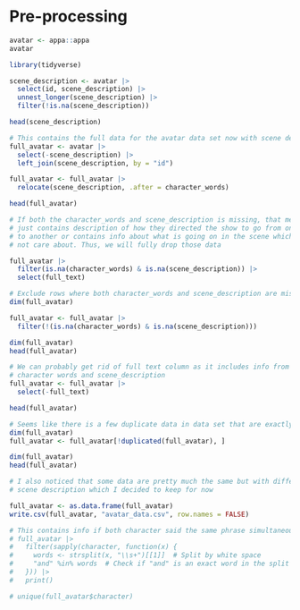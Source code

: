 # Pre-processing

```r
avatar <- appa::appa 
avatar
```

```r
library(tidyverse)

scene_description <- avatar |> 
  select(id, scene_description) |> 
  unnest_longer(scene_description) |> 
  filter(!is.na(scene_description)) 

head(scene_description)
```

```r
# This contains the full data for the avatar data set now with scene description
full_avatar <- avatar |> 
  select(-scene_description) |>
  left_join(scene_description, by = "id")

full_avatar <- full_avatar |> 
  relocate(scene_description, .after = character_words)

head(full_avatar)
```

```r
# If both the character_words and scene_description is missing, that means it 
# just contains description of how they directed the show to go from one scene 
# to another or contains info about what is going on in the scene which we do 
# not care about. Thus, we will fully drop those data

full_avatar |>
  filter(is.na(character_words) & is.na(scene_description)) |>
  select(full_text)
```

```r
# Exclude rows where both character_words and scene_description are missing 
dim(full_avatar) 

full_avatar <- full_avatar |>
  filter(!(is.na(character_words) & is.na(scene_description))) 

dim(full_avatar) 
head(full_avatar)
```

```r
# We can probably get rid of full text column as it includes info from both the 
# character words and scene_description  
full_avatar <- full_avatar |>
  select(-full_text)

head(full_avatar)
```

```r
# Seems like there is a few duplicate data in data set that are exactly the same  
dim(full_avatar)
full_avatar <- full_avatar[!duplicated(full_avatar), ]  

dim(full_avatar) 
head(full_avatar) 

# I also noticed that some data are pretty much the same but with different 
# scene description which I decided to keep for now 
```

```r
full_avatar <- as.data.frame(full_avatar) 
write.csv(full_avatar, "avatar_data.csv", row.names = FALSE)
```

```r
# This contains info if both character said the same phrase simultaneously 
# full_avatar |>
#   filter(sapply(character, function(x) {
#     words <- strsplit(x, "\\s+")[[1]]  # Split by white space
#     "and" %in% words  # Check if "and" is an exact word in the split text
#   })) |>
#   print()

# unique(full_avatar$character)
```

